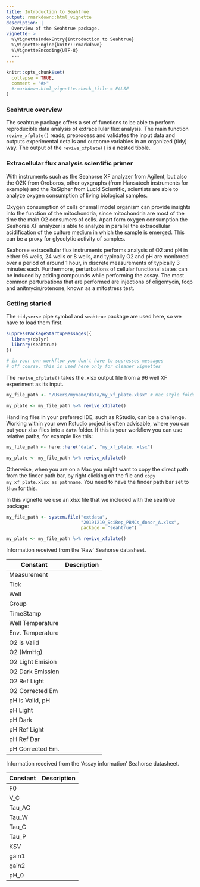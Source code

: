 ```yaml
---
title: Introduction to Seahtrue
output: rmarkdown::html_vignette
description: |
  Overview of the Seahtrue package.
vignette: >
  %\VignetteIndexEntry{Introduction to Seahtrue}
  %\VignetteEngine{knitr::rmarkdown}
  %\VignetteEncoding{UTF-8}
  ---
---
```



```r
knitr::opts_chunk$set(
  collapse = TRUE,
  comment = "#>"
  #rmarkdown.html_vignette.check_title = FALSE
)
```

### Seahtrue overview

The seahtrue package offers a set of functions to be able to perform reproducible data analysis of extracellular flux analysis. The main function `revive_xfplate()` reads, preprocess and validates the input data and outputs experimental details and outcome variables in an organized (tidy) way. The output of the `revive_xfplate()` is a nested tibble.

### Extracellular flux analysis scientific primer

With instruments such as the Seahorse XF analyzer from Agilent, but also the O2K from Oroboros, other oyxgraphs (from Hansatech instruments for example) and the ReSipher from Lucid Scientific, scientists are able to analyze oxygen consumption of living biological samples. 

Oxygen consumption of cells or small model organism can provide insights into the function of the mitochondria, since mitochondria are most of the time the main O2 consumers of cells. Apart form oxygen consumption the Seahorse XF analyzer is able to analyze in parallel the extracellular acidification of the culture medium in which the sample is emerged. This can be a proxy for glycolytic activity of samples. 

Seahorse extracellular flux instruments performs analysis of O2 and pH in either 96 wells, 24 wells or 8 wells, and typically O2 and pH are monitored over a period of around 1 hour, in discrete measurements of typically 3 minutes each. Furthermore, perturbations of cellular functional states can be induced by adding compounds while performing the assay. The most common perturbations that are performed are injections of oligomycin, fccp and anitmycin/rotenone, known as a mitostress test. 

### Getting started

The `tidyverse` pipe symbol and `seahtrue` package are used here, so we have to load them first.

```r
suppressPackageStartupMessages({
  library(dplyr)
  library(seahtrue)
})

# in your own workflow you don't have to supresses messages 
# off course, this is used here only for cleaner vignettes


```

The `revive_xfplate()` takes the .xlsx output file from a 96 well XF experiment as its input.

```r
my_file_path <- "/Users/myname/data/my_xf_plate.xlsx" # mac style folder path

my_plate <- my_file_path %>% revive_xfplate()

```

Handling files in your preferred IDE, such as RStudio, can be a challenge. Working within your own Rstudio project is often advisable, where you can put your xlsx files into a `data` folder. If this is your workflow you can use relative paths, for example like this:

```r
my_file_path <- here::here("data", "my_xf_plate. xlsx")

my_plate <- my_file_path %>% revive_xfplate()

```

Otherwise, when you are on a Mac you might want to copy the direct path from the finder path bar, by right clicking on the file and `copy my_xf_plate.xlsx as pathname`. You need to have the finder path bar set to `Show` for this. 

In this vignette we use an xlsx file that we included with the seahtrue package:

```r
my_file_path <- system.file("extdata", 
                            "20191219_SciRep_PBMCs_donor_A.xlsx", 
                            package = "seahtrue")

my_plate <- my_file_path %>% revive_xfplate()

```


Information received from the 'Raw' Seahorse datasheet.

|     Constant     |  Description |
|------------------|--------------|
| Measurement      |              |
| Tick             |              |
| Well             |              |
| Group            |              |
| TimeStamp        |              |
| Well Temperature |              |
| Env. Temperature |              |
| O2 is Valid      |              |
| O2 (MmHg)        |              |
| O2 Light Emision |              |
| O2 Dark Emission |              |
| O2 Ref Light     |              |
| O2 Corrected Em  |              |
| pH is Valid, pH  |              |
| pH Light         |              |
| pH Dark          |              |
| pH Ref Light     |              |
| pH Ref Dar       |              |
| pH Corrected Em. |              |

Information received from the 'Assay information' Seahorse datasheet.

| Constant | Description |
|----------|-------------|
| F0       |             |
| V_C      |             |
| Tau_AC   |             |
| Tau_W    |             |
| Tau_C    |             |
| Tau_P    |             |
| KSV      |             |
| gain1    |             |
| gain2    |             |
| pH_0     |             |

